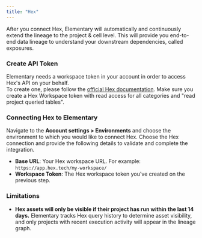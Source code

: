 ```yaml
---
title: "Hex"
---
```


After you connect Hex, Elementary will automatically and continuously extend the lineage to the project & cell level.
This will provide you end-to-end data lineage to understand your downstream dependencies, called exposures.

### Create API Token

Elementary needs a workspace token in your account in order to access Hex's API on your behalf. <br/>
To create one, please follow the [official Hex documentation](https://learn.hex.tech/docs/api/api-overview#workspace-tokens). 
Make sure you create a Hex Workspace token with read access for all categories and "read project queried tables".

### Connecting Hex to Elementary

Navigate to the **Account settings > Environments** and choose the environment to which you would like to connect Hex.
Choose the Hex connection and provide the following details to validate and complete the integration.

- **Base URL**: Your Hex workspace URL. For example: `https://app.hex.tech/my-workspace/`
- **Workspace Token**: The Hex workspace token you've created on the previous step.


### Limitations

- **Hex assets will only be visible if their project has run within the last 14 days.** Elementary tracks Hex query history to determine asset visibility, and only projects with recent execution activity will appear in the lineage graph.
